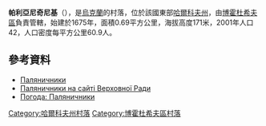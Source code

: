 {{coord|50|12|7|N|35|35|6|E|scale:30000_region:UA|display=title}}

'''帕利亞尼奇尼基'''（{{lang-uk|Паляничники}}），是[[烏克蘭|烏克蘭]]的村落，位於該國東部[[哈爾科夫州|哈爾科夫州]]，由[[博霍杜希夫區|博霍杜希夫區]]負責管轄，始建於1675年，面積0.69平方公里，海拔高度171米，2001年人口42，人口密度每平方公里60.9人。

==參考資料==
* [http://gska2.rada.gov.ua/pls/z7502/A005?rdat1=09.01.2009&rf7571=32356 Паляничники]{{dead link|date=2018年2月 |bot=InternetArchiveBot |fix-attempted=yes }}
* [http://gska2.rada.gov.ua/pls/z7502/A005?rdat1=20.10.2003&rf7571=32356 Паляничники на сайті Верховної Ради]{{dead link|date=2018年2月 |bot=InternetArchiveBot |fix-attempted=yes }}
* [http://weather.in.ua/ua/har'kovskaja/19532 Погода: Паляничники]{{Wayback|url=http://weather.in.ua/ua/har%27kovskaja/19532 |date=20200918144459 }}

{{DEFAULTSORT:Паляничники}}
[[Category:哈爾科夫州村落|Category:哈爾科夫州村落]]
[[Category:博霍杜希夫區村落|Category:博霍杜希夫區村落]]


{{Kharkiv-geo-stub}}